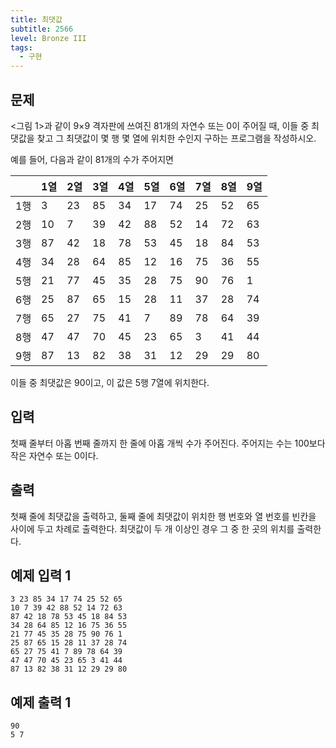 ```yaml
---
title: 최댓값
subtitle: 2566
level: Bronze III
tags:
  - 구현
---
```


## 문제

\<그림 1>과 같이 9×9 격자판에 쓰여진 81개의 자연수 또는 0이 주어질 때, 이들 중 최댓값을 찾고 그 최댓값이 몇 행 몇 열에 위치한 수인지 구하는 프로그램을 작성하시오.

예를 들어, 다음과 같이 81개의 수가 주어지면

|     | 1열 | 2열 | 3열 | 4열 | 5열 | 6열 | 7열 | 8열 | 9열 |
| --- | --- | --- | --- | --- | --- | --- | --- | --- | --- |
| 1행 | 3   | 23  | 85  | 34  | 17  | 74  | 25  | 52  | 65  |
| 2행 | 10  | 7   | 39  | 42  | 88  | 52  | 14  | 72  | 63  |
| 3행 | 87  | 42  | 18  | 78  | 53  | 45  | 18  | 84  | 53  |
| 4행 | 34  | 28  | 64  | 85  | 12  | 16  | 75  | 36  | 55  |
| 5행 | 21  | 77  | 45  | 35  | 28  | 75  | 90  | 76  | 1   |
| 6행 | 25  | 87  | 65  | 15  | 28  | 11  | 37  | 28  | 74  |
| 7행 | 65  | 27  | 75  | 41  | 7   | 89  | 78  | 64  | 39  |
| 8행 | 47  | 47  | 70  | 45  | 23  | 65  | 3   | 41  | 44  |
| 9행 | 87  | 13  | 82  | 38  | 31  | 12  | 29  | 29  | 80  |

이들 중 최댓값은 90이고, 이 값은 5행 7열에 위치한다.

## 입력

첫째 줄부터 아홉 번째 줄까지 한 줄에 아홉 개씩 수가 주어진다. 주어지는 수는 100보다 작은 자연수 또는 0이다.

## 출력

첫째 줄에 최댓값을 출력하고, 둘째 줄에 최댓값이 위치한 행 번호와 열 번호를 빈칸을 사이에 두고 차례로 출력한다. 최댓값이 두 개 이상인 경우 그 중 한 곳의 위치를 출력한다.

## 예제 입력 1

```
3 23 85 34 17 74 25 52 65
10 7 39 42 88 52 14 72 63
87 42 18 78 53 45 18 84 53
34 28 64 85 12 16 75 36 55
21 77 45 35 28 75 90 76 1
25 87 65 15 28 11 37 28 74
65 27 75 41 7 89 78 64 39
47 47 70 45 23 65 3 41 44
87 13 82 38 31 12 29 29 80
```

## 예제 출력 1

```
90
5 7
```
